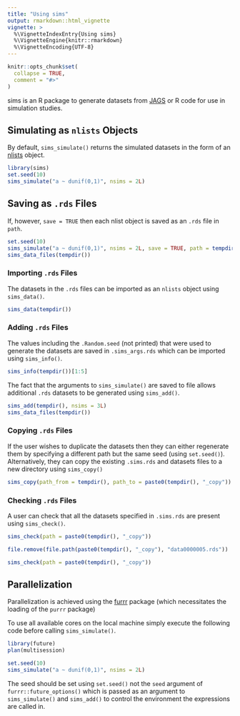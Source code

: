 ```yaml
---
title: "Using sims"
output: rmarkdown::html_vignette
vignette: >
  %\VignetteIndexEntry{Using sims}
  %\VignetteEngine{knitr::rmarkdown}
  %\VignetteEncoding{UTF-8}
---
```


```r
knitr::opts_chunk$set(
  collapse = TRUE,
  comment = "#>"
)
```

sims is an R package to generate datasets from [JAGS](http://mcmc-jags.sourceforge.net) or R code for use in simulation studies.

## Simulating as `nlists` Objects

By default, `sims_simulate()` returns the simulated datasets in the form of an [nlists](https://github.com/poissonconsulting/nlist) object.

```r
library(sims)
set.seed(10)
sims_simulate("a ~ dunif(0,1)", nsims = 2L)
```

## Saving as `.rds` Files

If, however, `save = TRUE` then each nlist object is saved as an `.rds` file in `path`.
```r
set.seed(10)
sims_simulate("a ~ dunif(0,1)", nsims = 2L, save = TRUE, path = tempdir(), exists = NA)
sims_data_files(tempdir())
```

### Importing `.rds` Files

The datasets in the `.rds` files can be imported as an `nlists` object using `sims_data()`.
```r
sims_data(tempdir())
```

### Adding `.rds` Files

The values including the `.Random.seed` (not printed) that were used to generate the datasets are saved in `.sims_args.rds` which can be imported using `sims_info()`.

```r
sims_info(tempdir())[1:5]
```

The fact that the arguments to `sims_simulate()` are saved to file allows additional `.rds` datasets to be generated using `sims_add()`.
```r
sims_add(tempdir(), nsims = 3L)
sims_data_files(tempdir())
```

### Copying `.rds` Files

If the user wishes to duplicate the datasets then they can either regenerate them by specifying a different path but the same seed (using `set.seed()`).
Alternatively, they can copy the existing `.sims.rds` and datasets files to a new directory using `sims_copy()`
```r
sims_copy(path_from = tempdir(), path_to = paste0(tempdir(), "_copy"))
```

### Checking `.rds` Files

A user can check that all the datasets specified in `.sims.rds` are present using `sims_check()`.
```r
sims_check(path = paste0(tempdir(), "_copy"))
```

```r
file.remove(file.path(paste0(tempdir(), "_copy"), "data0000005.rds"))

sims_check(path = paste0(tempdir(), "_copy"))
```

## Parallelization

Parallelization is achieved using the [furrr](https://github.com/DavisVaughan/furrr) package (which necessitates the loading of the `purrr` package)

To use all available cores on the local machine simply execute the following code before calling `sims_simulate()`.
```r
library(future)
plan(multisession)
```

```r
set.seed(10)
sims_simulate("a ~ dunif(0,1)", nsims = 2L)
```

The seed should be set using `set.seed()` not the `seed` argument of `furrr::future_options()` which is passed as an argument to `sims_simulate()` and `sims_add()` to control the environment the expressions are called in.
